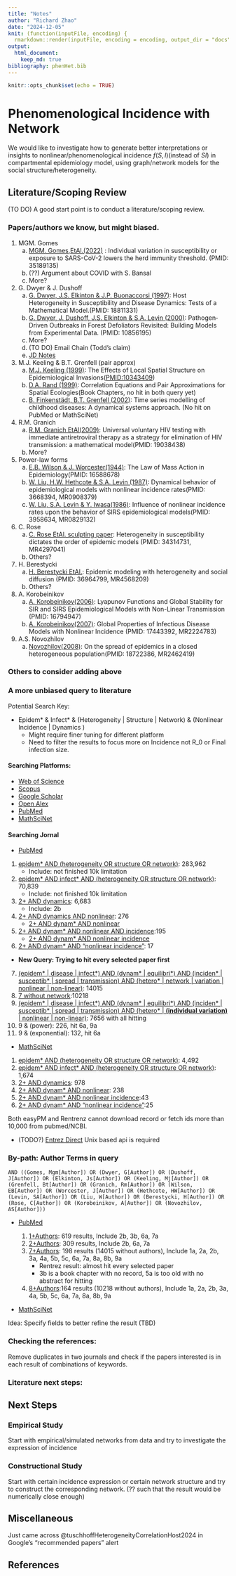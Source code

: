 ```yaml
---
title: "Notes"
author: "Richard Zhao"
date: "2024-12-05"
knit: (function(inputFile, encoding) {
  rmarkdown::render(inputFile, encoding = encoding, output_dir = "docs") })
output:
  html_document:
    keep_md: true
bibliography: phenHet.bib
---
```


```r
knitr::opts_chunk$set(echo = TRUE)
```

# Phenomenological Incidence with Network

We would like to investigate how to generate better interpretations or insights to nonlinear/phenomenological incidence $f(S,I)$(instead of $SI$) in compartmental epidemiology model, using graph/network models for the social structure/heterogeneity.

## Literature/Scoping Review

(TO DO) A good start point is to conduct a literature/scoping review.

### Papers/authors we know, but might biased.

1.  MGM. Gomes
    a.  [MGM. Gomes,EtAl.(2022)](https://doi.org/10.1016/j.jtbi.2022.111063) : Individual variation in susceptibility or exposure to SARS-CoV-2 lowers the herd immunity threshold. (PMID: 35189135)
    b.  (??) Argument about COVID with S. Bansal
    c.  More?
2.  G. Dwyer & J. Dushoff
    a.  [G. Dwyer, J.S. Elkinton & J.P. Buonaccorsi (1997)](https://doi.org/10.1086/286089): Host Heterogeneity in Susceptibility and Disease Dynamics: Tests of a Mathematical Model.(PMID: 18811331)
    b.  [G. Dwyer, J. Dushoff, J.S. Elkinton & S.A. Levin (2000)](https://doi.org/10.1086/303379): Pathogen‐Driven Outbreaks in Forest Defoliators Revisited: Building Models from Experimental Data. (PMID: 10856195)
    c.  More?
    d.  (TO DO) Email Chain (Todd's claim)
    e.  [JD Notes](http://dushoff.github.io/notebook/outputs/powerPhenHet.wt.math)
3.  M.J. Keeling & B.T. Grenfell (pair approx)
    a.  [M.J. Keeling (1999)](https://doi.org/10.1098/rspb.1999.0716): The Effects of Local Spatial Structure on Epidemiological Invasions(<PMID:10343409>)
    b.  [D.A. Rand (1999)](https://doi.org/10.1002/9781444311501.ch4): Correlation Equations and Pair Approximations for Spatial Ecologies(Book Chapters, no hit in both query yet)
    c.  [B. Finkenstädt, B.T. Grenfell (2002)](https://doi.org/10.1111/1467-9876.00187): Time series modelling of childhood diseases: A dynamical systems approach. (No hit on PubMed or MathSciNet)
4.  R.M. Granich
    a.  [R.M. Granich EtAl(2009)](https://doi.org/10.1016/S0140-6736(08)61697-9): Universal voluntary HIV testing with immediate antiretroviral therapy as a strategy for elimination of HIV transmission: a mathematical model(PMID: 19038438)
    b.  More?
5.  Power-law forms
    a.  [E.B. Wilson & J. Worcester(1944)](https://doi.org/10.1073/pnas.31.1.24): The Law of Mass Action in Epidemiology(PMID: 16588678)
    b.  [W. Liu, H.W. Hethcote & S.A. Levin (1987)](https://doi.org/10.1007/BF00277162): Dynamical behavior of epidemiological models with nonlinear incidence rates(PMID: 3668394, MR0908379)
    c.  [W. Liu, S.A. Levin & Y. Iwasa(1986)](https://doi.org/10.1007/BF00276956): Influence of nonlinear incidence rates upon the behavior of SIRS epidemiological models(PMID: 3958634, MR0829132)
6.  C. Rose
    a.  [C. Rose EtAl. sculpting paper](https://doi.org.libaccess.lib.mcmaster.ca/10.1016/j.jtbi.2021.110839): Heterogeneity in susceptibility dictates the order of epidemic models (PMID: 34314731, MR4297041)
    b.  Others?
7.  H. Berestycki
    a.  [H. Berestycki EtAl.](https://link.springer.com/article/10.1007/s00285-022-01861-w): Epidemic modeling with heterogeneity and social diffusion (PMID: 36964799, MR4568209)
    b.  Others?
8.  A. Korobeinikov
    a.  [A. Korobeinikov(2006)](https://link.springer.com/article/10.1007/s11538-005-9037-9): Lyapunov Functions and Global Stability for SIR and SIRS Epidemiological Models with Non-Linear Transmission (PMID: 16794947)
    b.  [A. Korobeinikov(2007)](https://link.springer.com/article/10.1007/s11538-007-9196-y): Global Properties of Infectious Disease Models with Nonlinear Incidence (PMID: 17443392, MR2224783)
9.  A.S. Novozhilov
    a.  [Novozhilov(2008)](https://www.sciencedirect.com/science/article/pii/S0025556408001211?via%3Dihub): On the spread of epidemics in a closed heterogeneous population(PMID: 18722386, MR2462419)

### Others to consider adding above

### A more unbiased query to literature

Potential Search Key:

-   Epidem\* & Infect\* & (Heterogeneity \| Structure \| Network) & (Nonlinear Incidence \| Dynamics )
    -   Might require finer tuning for different platform
    -   Need to filter the results to focus more on Incidence not R_0 or Final infection size.

#### Searching Platforms:

-   [Web of Science](https://www-webofscience-com.libaccess.lib.mcmaster.ca/wos/alldb/basic-search)
-   [Scopus](https://www.scopus.com/search/form.uri?display=basic#basic)
-   [Google Scholar](https://scholar.google.com/?hl=en&as_sdt=0,5)
-   [Open Alex](https://openalex.org/)
-   [PubMed](https://pubmed.ncbi.nlm.nih.gov/)
-   [MathSciNet](https://mathscinet.ams.org/mathscinet/publications-search)

#### Searching Jornal

-   [PubMed](https://pubmed.ncbi.nlm.nih.gov/)

1.  [epidem\* AND (heterogeneity OR structure OR network)](https://pubmed.ncbi.nlm.nih.gov/?term=epidem*+AND+%28heterogeneity+OR+structure+OR+network%29): 283,962
    -   Include: not finished 10k limitation
2.  [epidem\* AND infect\* AND (heterogeneity OR structure OR network)](https://pubmed.ncbi.nlm.nih.gov/?term=epidem*+AND+infect*+AND+%28heterogeneity+OR+structure+OR+network%29): 70,839
    -   Include: not finished 10k limitation
3.  [2+ AND dynamics](https://pubmed.ncbi.nlm.nih.gov/?term=epidem*+AND+infect*+AND+%28heterogeneity+OR+structure+OR+network%29+AND+dynamics): 6,683
    -   Include: 2b
4.  [2+ AND dynamics AND nonlinear](https://pubmed.ncbi.nlm.nih.gov/?term=epidem*+AND+infect*+AND+%28heterogeneity+OR+structure+OR+network%29+AND+dynamics+AND+nonlinear): 276
    -   [2+ AND dynam\* AND nonlinear](https://pubmed.ncbi.nlm.nih.gov/?term=epidem*+AND+infect*+AND+%28heterogeneity+OR+structure+OR+network%29+AND+dynam*+AND+nonlinear)
5.  [2+ AND dynam\* AND nonlinear AND incidence](https://pubmed.ncbi.nlm.nih.gov/?term=epidem*+AND+infect*+AND+%28heterogeneity+OR+structure+OR+network%29+AND+dynam*+AND+nonlinear+AND+incidence):195
    -   [2+ AND dynam\* AND nonlinear incidence](https://pubmed.ncbi.nlm.nih.gov/?term=epidem%2A+AND+infect%2A+AND+%28heterogeneity+OR+structure+OR+network%29+AND+dynam%2A+AND+nonlinear+incidence&sort=relevance)
6.  [2+ AND dynam\* AND "nonlinear incidence"](https://pubmed.ncbi.nlm.nih.gov/?term=epidem*+AND+infect*+AND+%28heterogeneity+OR+structure+OR+network%29+AND+dynam*+AND+%22nonlinear+incidence%22): 17

-   **New Query: Trying to hit every selected paper first**

7.  [(epidem\* \| disease \| infect\*) AND (dynam\* \| equilibri\*) AND (inciden\* \| susceptib\* \| spread \| transmission) AND (hetero\* \| network \| variation \| nonlinear \| non-linear)](https://pubmed.ncbi.nlm.nih.gov/?term=%28epidem*+%7C+disease+%7C+infect*%29+AND+%28dynam*+%7C+equilibri*%29+AND+%28inciden*+%7C+susceptib*+%7C+spread+%7C+transmission%29+AND+%28hetero*+%7C+network+%7C+variation+%7C+nonlinear+%7C+non-linear%29%22&size=200): 14015
8.  [7 without network](https://pubmed.ncbi.nlm.nih.gov/?term=%28epidem*+OR+disease+OR+infect*%29+AND+%28dynam*+OR+equilibri*%29+AND+%28inciden*+OR+susceptib*+OR+spread+OR+transmission%29+AND+%28hetero*+OR+variation+OR+nonlinear+OR+non-linear%29&size=200):10218
9.  [(epidem\* \| disease \| infect\*) AND (dynam\* \| equilibri\*) AND (inciden\* \| susceptib\* \| spread \| transmission) AND (hetero\* \| **(individual variation)** \| nonlinear \| non-linear)](https://pubmed.ncbi.nlm.nih.gov/?term=%28epidem*+OR+disease+OR+infect*%29+AND+%28dynam*+OR+equilibri*%29+AND+%28inciden*+OR+susceptib*+OR+spread+OR+transmission%29+AND+%28hetero*+OR+%28individual+variation%29+OR+nonlinear+OR+non-linear%29&size=200): 7656 with all hitting
10. 9 & (power): 226, hit 6a, 9a
11. 9 & (exponential): 132, hit 6a

-   [MathSciNet](https://mathscinet.ams.org/mathscinet/publications-search)

1.  [epidem\* AND (heterogeneity OR structure OR network)](https://mathscinet.ams.org/mathscinet/publications-search?query=epidem%2a%20AND%20%28heterogeneity%20OR%20structure%20OR%20network%29&page=1&size=20&sort=newest&facets=): 4,492
2.  [epidem\* AND infect\* AND (heterogeneity OR structure OR network)](https://mathscinet.ams.org/mathscinet/publications-search?query=epidem%2a%20AND%20infect%2a%20AND%20%28heterogeneity%20OR%20structure%20OR%20network%29&page=1&size=20&sort=newest&facets=): 1,674
3.  [2+ AND dynamics](https://mathscinet.ams.org/mathscinet/publications-search?query=epidem%2a%20AND%20infect%2a%20AND%20%28heterogeneity%20OR%20structure%20OR%20network%29%20AND%20dynamics&page=1&size=20&sort=newest&facets=): 978
4.  [2+ AND dynam\* AND nonlinear](https://mathscinet.ams.org/mathscinet/publications-search?query=epidem%2a%20AND%20infect%2a%20AND%20%28heterogeneity%20OR%20structure%20OR%20network%29%20AND%20dynam%2a%20AND%20nonlinear&page=1&size=20&sort=newest&facets=): 238
5.  [2+ AND dynam\* AND nonlinear incidence](https://mathscinet.ams.org/mathscinet/publications-search?query=epidem%2a%20AND%20infect%2a%20AND%20%28heterogeneity%20OR%20structure%20OR%20network%29%20AND%20dynam%2a%20AND%20nonlinear%20incidence&page=1&size=20&sort=newest&facets=):43
6.  [2+ AND dynam\* AND "nonlinear incidence"](https://mathscinet.ams.org/mathscinet/publications-search?query=epidem%2a%20AND%20infect%2a%20AND%20%28heterogeneity%20OR%20structure%20OR%20network%29%20AND%20dynam%2a%20AND%20%22nonlinear%20incidence%22&page=2&size=20&sort=newest&facets=):25

Both easyPM and Rentrenz cannot download record or fetch ids more than 10,000 from pubmed/NCBI.

-   (TODO?) [Entrez Direct](https://www.ncbi.nlm.nih.gov/books/NBK179288/) Unix based api is required

### By-path: Author Terms in query

```         
AND ((Gomes, Mgm[Author]) OR (Dwyer, G[Author]) OR (Dushoff, J[Author]) OR (Elkinton, Js[Author]) OR (Keeling, Mj[Author]) OR (Grenfell, Bt[Author]) OR (Granich, Rm[Author]) OR (Wilson, EB[Author]) OR (Worcester, J[Author]) OR (Hethcote, HW[Author]) OR (Levin, SA[Author]) OR (Liu, W[Author]) OR (Berestycki, H[Author]) OR (Rose, C[Author]) OR (Korobeinikov, A[Author]) OR (Novozhilov, AS[Author]))
```

-   [PubMed](https://pubmed.ncbi.nlm.nih.gov/)

    1.  [1+Authors](https://pubmed.ncbi.nlm.nih.gov/?term=epidem*+AND+%28heterogeneity+OR+structure+OR+network%29+AND+%28Gomes%2C+Mgm%5BAuthor%5D+OR+Dwyer%2C+G%5BAuthor%5D+OR+Dushoff%2C+J%5BAuthor%5D+OR+Keeling+MJ%5BAuthor%5D+OR+Grenfell%2C+Bt%5BAuthor%5D+OR+Granich%2C+Rm%5BAuthor%5D+OR+Wilson+EB%5BAuthor%5D+OR+Worcester+J%5BAuthor%5D+OR+Hethcote+HW%5BAuthor%5D+OR+Levin+SA%5BAuthor%5D+OR+Liu%2C+W%5BAuthor%5D%29&sort=): 619 results, Include 2b, 3b, 6a, 7a
    2.  [2+Authors](https://pubmed.ncbi.nlm.nih.gov/?term=epidem*+AND+infect*+AND+%28heterogeneity+OR+structure+OR+network%29+AND+%28Gomes%2C+Mgm%5BAuthor%5D+OR+Dwyer%2C+G%5BAuthor%5D+OR+Dushoff%2C+J%5BAuthor%5D+OR+Keeling+MJ%5BAuthor%5D+OR+Grenfell%2C+Bt%5BAuthor%5D+OR+Granich%2C+Rm%5BAuthor%5D+OR+Wilson+EB%5BAuthor%5D+OR+Worcester+J%5BAuthor%5D+OR+Hethcote+HW%5BAuthor%5D+OR+Levin+SA%5BAuthor%5D+OR+Liu%2C+W%5BAuthor%5D%29&sort=): 309 results, Include 2b, 6a, 7a
    3.  [7+Authors](https://pubmed.ncbi.nlm.nih.gov/?term=%28epidem*+%7C+disease+%7C+infect*%29+AND+%28dynam*+%7C+equilibri*%29+AND+%28inciden*+%7C+susceptib*+%7C+spread+%7C+transmission%29+AND+%28hetero*+%7C+network+%7C+variation+%7C+nonlinear+%7C+non-linear%29+AND+%28%28Gomes%2C+Mgm%5BAuthor%5D%29+OR+%28Dwyer%2C+G%5BAuthor%5D%29+OR+%28Dushoff%2C+J%5BAuthor%5D%29+OR+%28Elkinton%2C+Js%5BAuthor%5D%29+OR+%28Keeling%2C+Mj%5BAuthor%5D%29+OR+%28Grenfell%2C+Bt%5BAuthor%5D%29+OR+%28Granich%2C+Rm%5BAuthor%5D%29+OR+%28Wilson%2C+EB%5BAuthor%5D%29+OR+%28Worcester%2C+J%5BAuthor%5D%29+OR+%28Hethcote%2C+HW%5BAuthor%5D%29+OR+%28Levin%2C+SA%5BAuthor%5D%29+OR+%28Liu%2C+W%5BAuthor%5D%29+OR+%28Berestycki%2C+H%5BAuthor%5D%29+OR+%28Rose%2C+C%5BAuthor%5D%29+OR+%28Korobeinikov%2C+A%5BAuthor%5D%29%29&sort=): 198 results (14015 without authors), Include 1a, 2a, 2b, 3a, 4a, 5b, 5c, 6a, 7a, 8a, 8b, 9a
        -   Rentrez result: almost hit every selected paper
        -   3b is a book chapter with no record, 5a is too old with no abstract for hitting
    4.  [8+Authors]():164 results (10218 without authors), Include 1a, 2a, 2b, 3a, 4a, 5b, 5c, 6a, 7a, 8a, 8b, 9a

-   [MathSciNet](https://mathscinet.ams.org/mathscinet/publications-search)

Idea: Specify fields to better refine the result (TBD)

### Checking the references:

Remove duplicates in two journals and check if the papers interested is in each result of combinations of keywords.

### Literature next steps:

## Next Steps

### Empirical Study

Start with empirical/simulated networks from data and try to investigate the expression of incidence

### Constructional Study

Start with certain incidence expression or certain network structure and try to construct the corresponding network. (?? such that the result would be numerically close enough)

## Miscellaneous

Just came across @tuschhoffHeterogeneityCorrelationHost2024 in Google's "recommended papers" alert

## References
